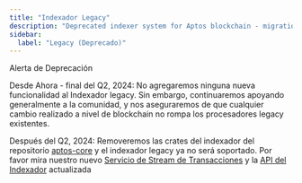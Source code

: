```yaml
---
title: "Indexador Legacy"
description: "Deprecated indexer system for Aptos blockchain - migration guide to new Transaction Stream Service and Indexer SDK"
sidebar:
  label: "Legacy (Deprecado)"
---
```



<Aside type="caution">
  Alerta de Deprecación

  Desde Ahora - final del Q2, 2024: No agregaremos ninguna nueva funcionalidad al Indexador legacy. Sin embargo, continuaremos apoyando generalmente a la comunidad, y nos aseguraremos de que cualquier cambio realizado a nivel de blockchain no rompa los procesadores legacy existentes.

  Después del Q2, 2024: Removeremos las crates del indexador del repositorio [aptos-core](https://github.com/aptos-labs/aptos-core) y el indexador legacy ya no será soportado. Por favor mira nuestro nuevo [Servicio de Stream de Transacciones](/build/indexer/txn-stream) y la [API del Indexador](/build/indexer) actualizada
</Aside>
